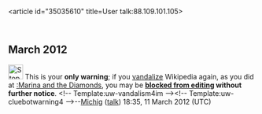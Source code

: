 <article id="35035610" title=User talk:88.109.101.105>
	<talkpage id="35035610" title="User talk:88.109.101.105">
== March 2012 ==

[[Image:Stop hand nuvola.svg|30px|alt=|link=]] This is your '''only warning'''; if you [[Wikipedia:Vandalism|vandalize]] Wikipedia again, as you did at [[:Marina and the Diamonds]], you may be '''[[Wikipedia:Blocking policy|blocked from editing]] without further notice'''. &lt;!-- Template:uw-vandalism4im --&gt;&lt;!-- Template:uw-cluebotwarning4 --&gt;--[[User:Michig|Michig]] ([[User talk:Michig|talk]]) 18:35, 11 March 2012 (UTC)
	</talkpage>
</article>